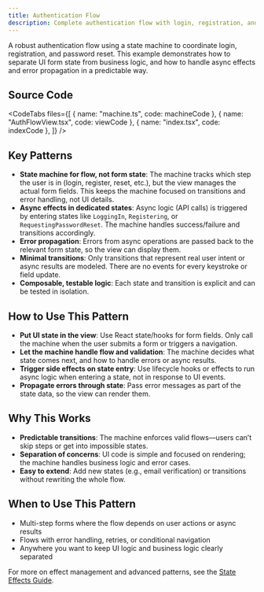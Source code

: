 ```yaml
---
title: Authentication Flow
description: Complete authentication flow with login, registration, and password reset
---
```



A robust authentication flow using a state machine to coordinate login, registration, and password reset. This example demonstrates how to separate UI form state from business logic, and how to handle async effects and error propagation in a predictable way.

<div className="not-content">
  <AuthFlowExample client:only="react" />
</div>

## Source Code

<CodeTabs
  files={[
    { name: "machine.ts", code: machineCode },
    { name: "AuthFlowView.tsx", code: viewCode },
    { name: "index.tsx", code: indexCode },
  ]}
/>

## Key Patterns

- **State machine for flow, not form state**: The machine tracks which step the user is in (login, register, reset, etc.), but the view manages the actual form fields. This keeps the machine focused on transitions and error handling, not UI details.
- **Async effects in dedicated states**: Async logic (API calls) is triggered by entering states like `LoggingIn`, `Registering`, or `RequestingPasswordReset`. The machine handles success/failure and transitions accordingly.
- **Error propagation**: Errors from async operations are passed back to the relevant form state, so the view can display them.
- **Minimal transitions**: Only transitions that represent real user intent or async results are modeled. There are no events for every keystroke or field update.
- **Composable, testable logic**: Each state and transition is explicit and can be tested in isolation.

## How to Use This Pattern

- **Put UI state in the view**: Use React state/hooks for form fields. Only call the machine when the user submits a form or triggers a navigation.
- **Let the machine handle flow and validation**: The machine decides what state comes next, and how to handle errors or async results.
- **Trigger side effects on state entry**: Use lifecycle hooks or effects to run async logic when entering a state, not in response to UI events.
- **Propagate errors through state**: Pass error messages as part of the state data, so the view can render them.

## Why This Works

- **Predictable transitions**: The machine enforces valid flows—users can’t skip steps or get into impossible states.
- **Separation of concerns**: UI code is simple and focused on rendering; the machine handles business logic and error cases.
- **Easy to extend**: Add new states (e.g., email verification) or transitions without rewriting the whole flow.

## When to Use This Pattern

- Multi-step forms where the flow depends on user actions or async results
- Flows with error handling, retries, or conditional navigation
- Anywhere you want to keep UI logic and business logic clearly separated

For more on effect management and advanced patterns, see the [State Effects Guide](/guides/effects).
